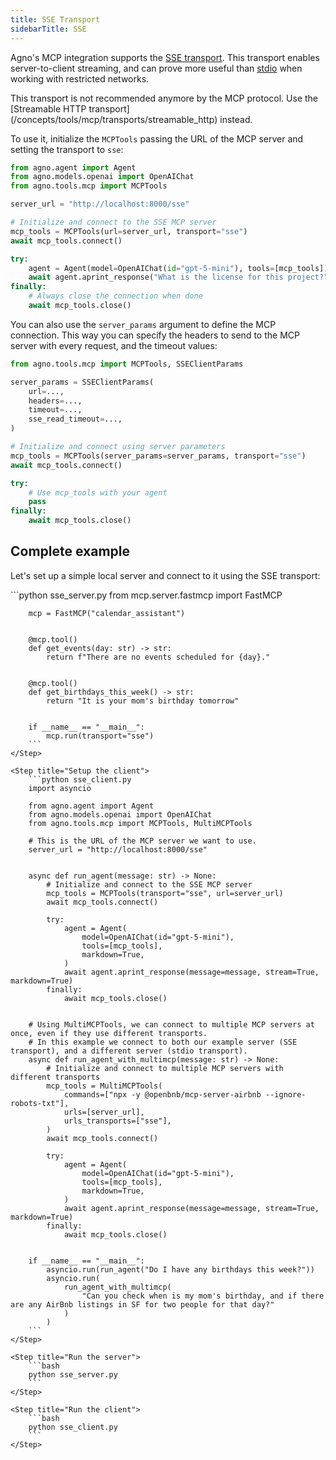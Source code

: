 ```yaml
---
title: SSE Transport
sidebarTitle: SSE
---
```


Agno's MCP integration supports the [SSE transport](https://modelcontextprotocol.io/docs/concepts/transports#server-sent-events-sse). This transport enables server-to-client streaming, and can prove more useful than [stdio](https://modelcontextprotocol.io/docs/concepts/transports#standard-input%2Foutput-stdio) when working with restricted networks.

<Note>
This transport is not recommended anymore by the MCP protocol. Use the [Streamable HTTP transport](/concepts/tools/mcp/transports/streamable_http) instead.
</Note>

To use it, initialize the `MCPTools` passing the URL of the MCP server and setting the transport to `sse`:


```python
from agno.agent import Agent
from agno.models.openai import OpenAIChat
from agno.tools.mcp import MCPTools

server_url = "http://localhost:8000/sse"

# Initialize and connect to the SSE MCP server
mcp_tools = MCPTools(url=server_url, transport="sse")
await mcp_tools.connect()

try:
    agent = Agent(model=OpenAIChat(id="gpt-5-mini"), tools=[mcp_tools])
    await agent.aprint_response("What is the license for this project?", stream=True)
finally:
    # Always close the connection when done
    await mcp_tools.close()
```


You can also use the `server_params` argument to define the MCP connection. This way you can specify the headers to send to the MCP server with every request, and the timeout values:

```python
from agno.tools.mcp import MCPTools, SSEClientParams

server_params = SSEClientParams(
    url=...,
    headers=...,
    timeout=...,
    sse_read_timeout=...,
)

# Initialize and connect using server parameters
mcp_tools = MCPTools(server_params=server_params, transport="sse")
await mcp_tools.connect()

try:
    # Use mcp_tools with your agent
    pass
finally:
    await mcp_tools.close()
```


## Complete example

Let's set up a simple local server and connect to it using the SSE transport:

<Steps>
    <Step title="Setup the server">
        ```python sse_server.py
        from mcp.server.fastmcp import FastMCP

        mcp = FastMCP("calendar_assistant")


        @mcp.tool()
        def get_events(day: str) -> str:
            return f"There are no events scheduled for {day}."


        @mcp.tool()
        def get_birthdays_this_week() -> str:
            return "It is your mom's birthday tomorrow"


        if __name__ == "__main__":
            mcp.run(transport="sse")
        ```
    </Step>

    <Step title="Setup the client">
        ```python sse_client.py
        import asyncio

        from agno.agent import Agent
        from agno.models.openai import OpenAIChat
        from agno.tools.mcp import MCPTools, MultiMCPTools

        # This is the URL of the MCP server we want to use.
        server_url = "http://localhost:8000/sse"


        async def run_agent(message: str) -> None:
            # Initialize and connect to the SSE MCP server
            mcp_tools = MCPTools(transport="sse", url=server_url)
            await mcp_tools.connect()

            try:
                agent = Agent(
                    model=OpenAIChat(id="gpt-5-mini"),
                    tools=[mcp_tools],
                    markdown=True,
                )
                await agent.aprint_response(message=message, stream=True, markdown=True)
            finally:
                await mcp_tools.close()


        # Using MultiMCPTools, we can connect to multiple MCP servers at once, even if they use different transports.
        # In this example we connect to both our example server (SSE transport), and a different server (stdio transport).
        async def run_agent_with_multimcp(message: str) -> None:
            # Initialize and connect to multiple MCP servers with different transports
            mcp_tools = MultiMCPTools(
                commands=["npx -y @openbnb/mcp-server-airbnb --ignore-robots-txt"],
                urls=[server_url],
                urls_transports=["sse"],
            )
            await mcp_tools.connect()

            try:
                agent = Agent(
                    model=OpenAIChat(id="gpt-5-mini"),
                    tools=[mcp_tools],
                    markdown=True,
                )
                await agent.aprint_response(message=message, stream=True, markdown=True)
            finally:
                await mcp_tools.close()


        if __name__ == "__main__":
            asyncio.run(run_agent("Do I have any birthdays this week?"))
            asyncio.run(
                run_agent_with_multimcp(
                    "Can you check when is my mom's birthday, and if there are any AirBnb listings in SF for two people for that day?"
                )
            )
        ```
    </Step>

    <Step title="Run the server">
        ```bash
        python sse_server.py
        ```
    </Step>

    <Step title="Run the client">
        ```bash
        python sse_client.py
        ```
    </Step>
</Steps>